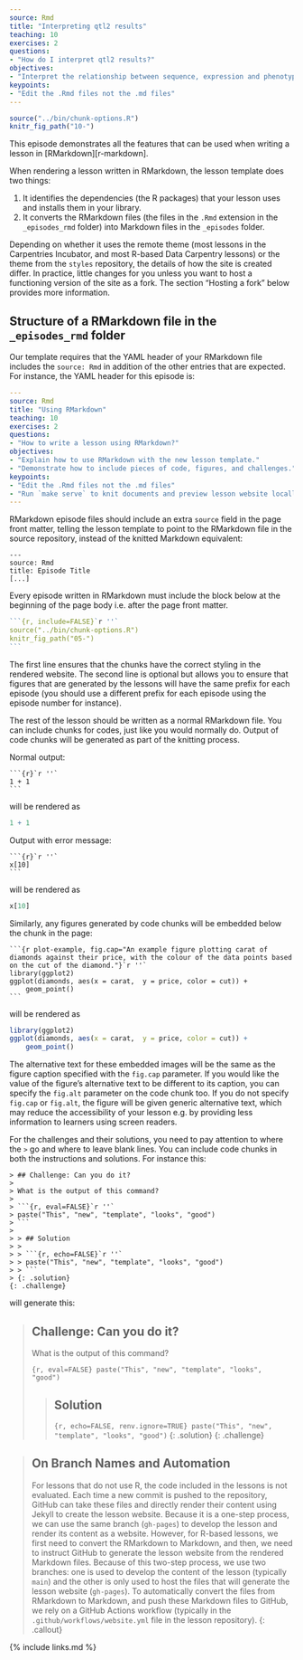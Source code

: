```yaml
---
source: Rmd
title: "Interpreting qtl2 results"
teaching: 10
exercises: 2
questions:
- "How do I interpret qtl2 results?"
objectives:
- "Interpret the relationship between sequence, expression and phenotype variation from qtl2 mapping results."
keypoints:
- "Edit the .Rmd files not the .md files"
---
```


```r
source("../bin/chunk-options.R")
knitr_fig_path("10-")
```


This episode demonstrates all the features that can be used when writing a
lesson in [RMarkdown][r-markdown].

When rendering a lesson written in RMarkdown, the lesson template does two
things:

1. It identifies the dependencies (the R packages) that your lesson uses and
   installs them in your library.
2. It converts the RMarkdown files (the files in the `.Rmd` extension in the
   `_episodes_rmd` folder) into Markdown files in the `_episodes` folder.

Depending on whether it uses the remote theme (most lessons in the
Carpentries Incubator, and most R-based Data Carpentry lessons) or the theme
from the `styles` repository, the details of how the site is created differ. In
practice, little changes for you unless you want to host a functioning version
of the site as a fork. The section "Hosting a fork" below provides more
information.

## Structure of a RMarkdown file in the `_episodes_rmd` folder

Our template requires that the YAML header of your RMarkdown file includes the
`source: Rmd` in addition of the other entries that are expected. For instance, the YAML header for 
this episode is:

```yaml
---
source: Rmd
title: "Using RMarkdown"
teaching: 10
exercises: 2
questions:
- "How to write a lesson using RMarkdown?"
objectives:
- "Explain how to use RMarkdown with the new lesson template."
- "Demonstrate how to include pieces of code, figures, and challenges."
keypoints:
- "Edit the .Rmd files not the .md files"
- "Run `make serve` to knit documents and preview lesson website locally"
---
```

RMarkdown episode files should include an extra `source` field in the page
front matter, telling the lesson template to point to the RMarkdown file
in the source repository, instead of the knitted Markdown equivalent:

```
---
source: Rmd
title: Episode Title
[...]
```


Every episode written in RMarkdown must include the block below
at the beginning of the page body i.e. after the page front matter.

````r
```{r, include=FALSE}`r ''`
source("../bin/chunk-options.R")
knitr_fig_path("05-")
```
````

The first line ensures that the chunks
have the correct styling in the rendered website. The second line is optional
but allows you to ensure that figures that are generated by the lessons will
have the same prefix for each episode (you should use a different prefix for
each episode using the episode number for instance).

The rest of the lesson should be written as a normal RMarkdown file. You can
include chunks for codes, just like you would normally do.
Output of code chunks will be generated as part of the knitting process.

Normal output:

````
```{r}`r ''`
1 + 1
```
````

will be rendered as

```r
1 + 1
```

Output with error message:

````
```{r}`r ''`
x[10]
```
````

will be rendered as

```r
x[10]
```

Similarly, any figures generated by code chunks will be embedded below the chunk
in the page:

````
```{r plot-example, fig.cap="An example figure plotting carat of diamonds against their price, with the colour of the data points based on the cut of the diamond."}`r ''`
library(ggplot2)
ggplot(diamonds, aes(x = carat,  y = price, color = cut)) +
    geom_point()
```
````

will be rendered as

```r
library(ggplot2)
ggplot(diamonds, aes(x = carat,  y = price, color = cut)) +
    geom_point()
```

The alternative text for these embedded images will be the same as
the figure caption specified with the `fig.cap` parameter.
If you would like the value of the figure's alternative text to be different to
its caption, you can specify the `fig.alt` parameter on the code chunk too.
If you do not specify `fig.cap` or `fig.alt`, the figure will be given generic
alternative text, which may reduce the accessibility of your lesson
e.g. by providing less information to learners using screen readers.



For the challenges and their solutions, you need to pay attention to where the
`>` go and where to leave blank lines. You can include code chunks in both the
instructions and solutions. For instance this:

````
> ## Challenge: Can you do it?
>
> What is the output of this command?
>
> ```{r, eval=FALSE}`r ''`
> paste("This", "new", "template", "looks", "good")
> ```
>
> > ## Solution
> >
> > ```{r, echo=FALSE}`r ''`
> > paste("This", "new", "template", "looks", "good")
> > ```
> {: .solution}
{: .challenge}
````

will generate this:

> ## Challenge: Can you do it?
>
> What is the output of this command?
>
> ```{r, eval=FALSE}
> paste("This", "new", "template", "looks", "good")
> ```
>
> > ## Solution
> >
> > ```{r, echo=FALSE, renv.ignore=TRUE}
> > paste("This", "new", "template", "looks", "good")
> > ```
> {: .solution}
{: .challenge}


> ## On Branch Names and Automation
>
> For lessons that do not use R, the code included in the lessons is not
> evaluated. Each time a new commit is pushed to the repository, GitHub can take
> these files and directly render their content using Jekyll to create the lesson
> website. Because it is a one-step process, we can use the same branch
> (`gh-pages`) to develop the lesson and render its content as a website. However,
> for R-based lessons, we first need to convert the RMarkdown to Markdown, and
> then, we need to instruct GitHub to generate the lesson website from the rendered
> Markdown files. Because of this two-step process, we use two branches: one is
> used to develop the content of the lesson (typically `main`) and the other is only
> used to host the files that will generate the lesson website (`gh-pages`). To
> automatically convert the files from RMarkdown to Markdown, and push these
> Markdown files to GitHub, we rely on a GitHub Actions workflow (typically in the
> `.github/workflows/website.yml` file in the lesson repository).
{: .callout}

{% include links.md %}
